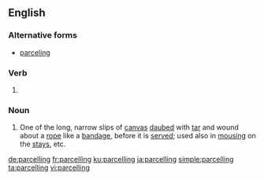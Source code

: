 ==English==

===Alternative forms===
* [[parceling]]

===Verb===
{{head|en|present participle}}

# {{context|British|lang=en}} {{present participle of|parcel|lang=en}}

===Noun===
{{en-noun}}

# {{context|nautical|lang=en}} One of the long, narrow slips of [[canvas]] [[daub]]ed with [[tar]] and wound about a [[rope]] like a [[bandage]], before it is [[serve]]d; used also in [[mousing]] on the [[stay]]s, etc.

{{Webster 1913}}

[[de:parcelling]]
[[fr:parcelling]]
[[ku:parcelling]]
[[ja:parcelling]]
[[simple:parcelling]]
[[ta:parcelling]]
[[vi:parcelling]]